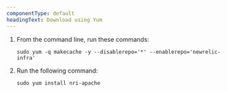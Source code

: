```yaml
---
componentType: default
headingText: Download using Yum
---
```


1. From the command line, run these commands:

    ```shell
    sudo yum -q makecache -y --disablerepo='*' --enablerepo='newrelic-infra'
    ```

2. Run the following command:

    ```shell
    sudo yum install nri-apache
    ```